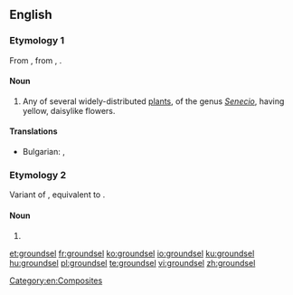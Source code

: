 ==English==

===Etymology 1===
From {{etyl|enm|en}} {{m|enm|grundeswulie|grundeswülie}}, from {{etyl|ang|en}} {{m|ang|grundeswyliġe}}, {{m|ang|grundeswelġe||groundsel}}.

====Noun====
{{wikipedia}}
{{en-noun}}

# Any of several widely-distributed [[plant]]s, of the genus ''[[Senecio]]'', having yellow, daisylike flowers.
====Translations====
{{trans-top|Senecio}}
* Bulgarian: {{t|bg|спореж|m}}, {{t|bg|кръстец|m}}
{{trans-mid}}

{{trans-bottom}}

===Etymology 2===
Variant of {{m|en|groundsill}}, equivalent to {{compound|ground|sill|lang=en}}.

====Noun====
{{en-noun}}

# {{alternative form of|groundsill|lang=en}}

[[Category:en:Composites]]

[[et:groundsel]]
[[fr:groundsel]]
[[ko:groundsel]]
[[io:groundsel]]
[[ku:groundsel]]
[[hu:groundsel]]
[[pl:groundsel]]
[[te:groundsel]]
[[vi:groundsel]]
[[zh:groundsel]]